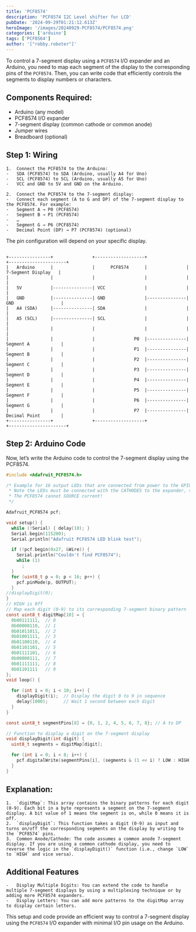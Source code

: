 ```yaml
---
title: 'PCF8574'
description: 'PCF8574 I2C Level shifter for LCD'
pubDate: '2024-09-29T01:21:12.613Z'
heroImage: '/images/20240929-PCF8574/PCF8574.png'
categories: ['arduino']
tags: ['PCF8564']
author: '["robby.roboter"]'
---
```



To control a 7-segment display using a `PCF8574` I/O expander and an Arduino, you need to map each segment of the display to the corresponding pins of the `PCF8574`. 
Then, you can write code that efficiently controls the segments to display numbers or characters.

## Components Required:

-	Arduino (any model)
-	PCF8574 I/O expander
-	7-segment display (common cathode or common anode)
-	Jumper wires
-	Breadboard (optional)

##  Step 1: Wiring

	1.	Connect the PCF8574 to the Arduino:
	-	SDA (PCF8574) to SDA (Arduino, usually A4 for Uno)
	-	SCL (PCF8574) to SCL (Arduino, usually A5 for Uno)
	-	VCC and GND to 5V and GND on the Arduino.
	
	2.	Connect the PCF8574 to the 7-segment display:
	-	Connect each segment (A to G and DP) of the 7-segment display to the PCF8574. For example:
	-	Segment A → P0 (PCF8574)
	-	Segment B → P1 (PCF8574)
	-	…
	-	Segment G → P6 (PCF8574)
	-	Decimal Point (DP) → P7 (PCF8574) (optional)
The pin configuration will depend on your specific display.

## 
```
+----------------+               +-------------------+               +----------------------+
|   Arduino      |               |      PCF8574      |               |  7-Segment Display   |
|                |               |                   |               |                      |
|   5V           |---------------| VCC               |               |                      |
|   GND          |---------------| GND               |---------------| GND                  |
|   A4 (SDA)     |---------------| SDA               |               |                      |
|   A5 (SCL)     |---------------| SCL               |               |                      |
|                |               |                   |               |                      |
|                |               |               P0  |---------------| Segment A            |
|                |               |               P1  |---------------| Segment B            |
|                |               |               P2  |---------------| Segment C            |
|                |               |               P3  |---------------| Segment D            |
|                |               |               P4  |---------------| Segment E            |
|                |               |               P5  |---------------| Segment F            |
|                |               |               P6  |---------------| Segment G            |
|                |               |               P7  |---------------| Decimal Point        |
+----------------+               +-------------------+               +----------------------+
```

##  Step 2: Arduino Code

Now, let’s write the Arduino code to control the 7-segment display using the PCF8574.

```c
#include <Adafruit_PCF8574.h>

/* Example for 16 output LEDs that are connected from power to the GPIO expander pins
 * Note the LEDs must be connected with the CATHODES to the expander, to SINK current!
 * The PCF8574 cannot SOURCE current!
 */

Adafruit_PCF8574 pcf;

void setup() {
  while (!Serial) { delay(10); }
  Serial.begin(115200);
  Serial.println("Adafruit PCF8574 LED blink test");

  if (!pcf.begin(0x27, &Wire)) {
    Serial.println("Couldn't find PCF8574");
    while (1)
      ;
  }
  for (uint8_t p = 0; p < 16; p++) {
    pcf.pinMode(p, OUTPUT);
  }
//displayDigit(0);
}
// HIGH is 0ff
// Map each digit (0-9) to its corresponding 7-segment binary pattern
const uint8_t digitMap[10] = {
  0b00111111,  // 0
  0b00000110,  // 1
  0b01011011,  // 2
  0b01001111,  // 3
  0b01100110,  // 4
  0b01101101,  // 5
  0b01111101,  // 6
  0b00000111,  // 7
  0b01111111,  // 8
  0b01101111   // 9
};
void loop() {

  for (int i = 0; i < 10; i++) {
    displayDigit(i);  // Display the digit 0 to 9 in sequence
    delay(1000);      // Wait 1 second between each digit
  }
}

const uint8_t segmentPins[8] = {0, 1, 2, 4, 5, 6, 7, 8}; // A to DP

// Function to display a digit on the 7-segment display
void displayDigit(int digit) {
  uint8_t segments = digitMap[digit];

  for (int i = 0; i < 8; i++) {
    pcf.digitalWrite(segmentPins[i], (segments & (1 << i) ? LOW : HIGH));
  }
}
```

## Explanation:

	1.	`digitMap`: This array contains the binary patterns for each digit (0-9). Each bit in a byte represents a segment on the 7-segment display. A bit value of 1 means the segment is on, while 0 means it is off.
	2.	`displayDigit`: This function takes a digit (0-9) as input and turns on/off the corresponding segments on the display by writing to the `PCF8574` pins.
	3.	Common Anode/Cathode: The code assumes a common anode 7-segment display. If you are using a common cathode display, you need to reverse the logic in the `displayDigit()` function (i.e., change `LOW` to `HIGH` and vice versa).

## Additional Features

	-	Display Multiple Digits: You can extend the code to handle multiple 7-segment displays by using a multiplexing technique or by adding more PCF8574 expanders.
	-	Display Letters: You can add more patterns to the digitMap array to display certain letters.

This setup and code provide an efficient way to control a 7-segment display using the `PCF8574` I/O expander with minimal I/O pin usage on the Arduino.